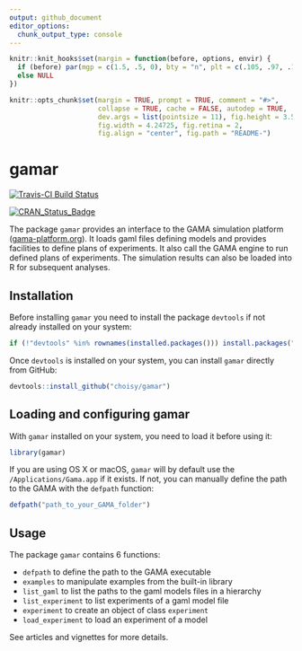 ```yaml
---
output: github_document
editor_options: 
  chunk_output_type: console
---
```


<!-- README.md is generated from README.Rmd. Please edit that file -->

```r
knitr::knit_hooks$set(margin = function(before, options, envir) {
  if (before) par(mgp = c(1.5, .5, 0), bty = "n", plt = c(.105, .97, .13, .97))
  else NULL
})

knitr::opts_chunk$set(margin = TRUE, prompt = TRUE, comment = "#>",
                      collapse = TRUE, cache = FALSE, autodep = TRUE,
                      dev.args = list(pointsize = 11), fig.height = 3.5,
                      fig.width = 4.24725, fig.retina = 2,
                      fig.align = "center", fig.path = "README-")
```

# gamar

[![Travis-CI Build Status](https://travis-ci.org/choisy/gamar.svg?branch=master)](https://travis-ci.org/choisy/gamar)

[![CRAN_Status_Badge](http://www.r-pkg.org/badges/version/gamar)](https://cran.r-project.org/package=gamar)

The package `gamar` provides an interface to the GAMA simulation platform 
([gama-platform.org](gama-platform.org)). It loads gaml files defining models
and provides facilities to define plans of experiments. It also call the GAMA
engine to run defined plans of experiments. The simulation results can also be
loaded into R for subsequent analyses.

## Installation

Before installing `gamar` you need to install the package `devtools` if not
already installed on your system:

```r
if (!"devtools" %in% rownames(installed.packages())) install.packages("devtools")
```

Once `devtools` is installed on your system, you can install `gamar` directly
from GitHub:

```r
devtools::install_github("choisy/gamar")
```

## Loading and configuring gamar

With `gamar` installed on your system, you need to load it before using it:

```r
library(gamar)
```

If you are using OS X or macOS, `gamar` will by default use the
`/Applications/Gama.app` if it exists. If not, you can manually define the path
to the GAMA with the `defpath` function:

```r
defpath("path_to_your_GAMA_folder")
```

## Usage

The package `gamar` contains 6 functions:

* `defpath` to define the path to the GAMA executable
* `examples` to manipulate examples from the built-in library
* `list_gaml` to list the paths to the gaml models files in a hierarchy
* `list_experiment` to list experiments of a gaml model file
* `experiment` to create an object of class `experiment`
* `load_experiment` to load an experiment of a model

See articles and vignettes for more details.
